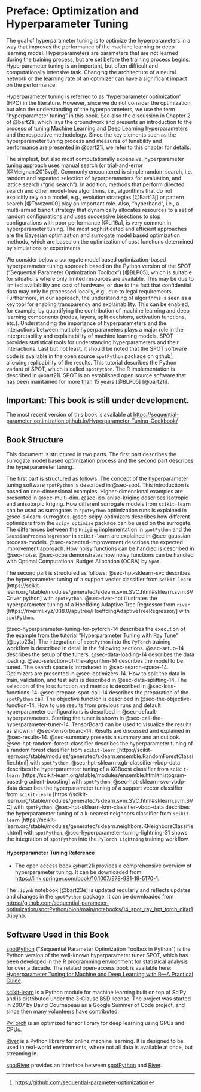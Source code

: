 # Preface: Optimization and Hyperparameter Tuning  {.unnumbered}

The goal of hyperparameter tuning is to optimize the hyperparameters in a way that improves the performance of the machine learning or deep learning model.
Hyperparameters are parameters that are not learned during the training process, but are set before the training process begins.
Hyperparameter tuning is an important, but often difficult and computationally intensive task.
Changing the architecture of a neural network or the learning rate of an optimizer can have a significant impact on the performance.

Hyperparameter tuning is referred to as "hyperparameter optimization" (HPO) in the literature.
However, since we do not consider the optimization, but also the understanding of the hyperparameters, we use the term "hyperparameter tuning" in this book. See also the discussion in Chapter 2 of @bart21i, which lays the groundwork and presents an introduction to the process of tuning Machine Learning and Deep Learning hyperparameters and the respective methodology. Since the key elements such as the hyperparameter tuning process and measures of tunability and performance are presented in @bart21i, we refer to this chapter for details.

The simplest, but also most computationally expensive, hyperparameter tuning approach uses manual search (or trial-and-error [@Meignan:2015vp]).
Commonly encountered is simple random search, i.e., random and repeated selection of hyperparameters for evaluation, and lattice search ("grid search").
In addition, methods that perform directed search  and other model-free algorithms, i.e., algorithms that do not explicitly rely on a model, e.g., evolution strategies [@Bart13j] or pattern search [@Torczon00] play an important role.
Also, "hyperband", i.e., a multi-armed bandit strategy that dynamically allocates resources to a set of random configurations and uses successive bisections to stop configurations with poor performance [@Li16a], is very common in hyperparameter tuning.
The most sophisticated and efficient approaches are the Bayesian optimization and surrogate model based optimization methods, which are based on the optimization of cost functions determined by simulations or experiments.

We consider below a surrogate model based optimization-based hyperparameter tuning approach based on the Python version of the SPOT ("Sequential Parameter Optimization Toolbox") [@BLP05], which is suitable for situations where only limited resources are available. This may be due to limited availability and cost of hardware, or due to the fact that confidential data may only be processed locally, e.g., due to legal requirements.
Furthermore, in our approach, the understanding of algorithms is seen as a key tool for enabling transparency and explainability. This can be enabled, for example, by quantifying the contribution of machine learning and deep learning components (nodes, layers, split decisions, activation functions, etc.).
Understanding the importance of hyperparameters and the interactions between multiple hyperparameters plays a major role in the interpretability and explainability of machine learning models.
SPOT provides statistical tools for understanding hyperparameters and their interactions. Last but not least, it should be noted that the SPOT software code is available in the open source `spotPython` package on github^[[https://github.com/sequential-parameter-optimization](https://github.com/sequential-parameter-optimization)], allowing replicability of the results.
This tutorial describes the Python variant of SPOT, which is called `spotPython`. The R implementation is described in @bart21i.
SPOT is an established open source software that has been maintained for more than 15 years [@BLP05] [@bart21i].

:::{.callout-important}
## Important: This book is still under development.
The most recent version of this book is available at [https://sequential-parameter-optimization.github.io/Hyperparameter-Tuning-Cookbook/](https://sequential-parameter-optimization.github.io/Hyperparameter-Tuning-Cookbook/)
:::

## Book Structure {.unnunmbered}

This document is structured in two parts. The first part describes the surrogate model based optimization process and the second part describes the hyperparameter tuning.

The first part is structured as follows:
The concept of the hyperparameter tuning software `spotPython` is described in @sec-spot. This introduction is based on one-dimensional examples. Higher-dimensional examples are presented in @sec-multi-dim. @sec-iso-aniso-kriging describes isotropic and anisotorpic kriging.
How different surrogate models from `scikit-learn` can be used as surrogates in `spotPython` optimization runs is explained in @sec-sklearn-surrogates.
@sec-scipy-optimizers describes how different optimizers from the `scipy optimize` package can be used on the surrogate. The differences between the `Kriging` implementation in `spotPython` and the `GaussianProcessRegressor` in `scikit-learn` are explained in @sec-gaussian-process-models. @sec-expected-improvement describes the expected improvement approach. How noisy functions can be handled is described in @sec-noise.
@sec-ocba demonstrates how noisy functions can be handled with Optimal Computational Budget Allocation (OCBA) by `Spot`.

The second part is structured as follows:
@sec-hpt-sklearn-svc describes the hyperparameter tuning of a support vector classifier from `scikit-learn` [https://scikit-learn.org/stable/modules/generated/sklearn.svm.SVC.html#sklearn.svm.SVCriver python
] with `spotPython`.
@sec-river-hpt illustrates the hyperparameter tuning of a Hoeffding Adaptive Tree Regressor from `river` [https://riverml.xyz/0.18.0/api/tree/HoeffdingAdaptiveTreeRegressor/] with `spotPython`.

@sec-hyperparameter-tuning-for-pytorch-14 describes the execution of the example from the tutorial "Hyperparameter Tuning with Ray Tune" [@pyto23a]. The integration of `spotPython` into the ``PyTorch`` training workflow is described in detail in the following sections.
@sec-setup-14 describes the setup of the tuners.
@sec-data-loading-14 describes the data loading.
@sec-selection-of-the-algorithm-14 describes the model to be tuned.
The search space is introduced in @sec-search-space-14.
Optimizers are presented in @sec-optimizers-14.
How to split the data in train, validation, and test sets is described in @sec-data-splitting-14.
The selection of the loss function and metrics is described in @sec-loss-functions-14.
@sec-prepare-spot-call-14 describes the preparation of the `spotPython` call.
The objective function is described in @sec-the-objective-function-14.
How to use results from previous runs and default hyperparameter configurations is described in @sec-default-hyperparameters.
Starting the tuner is shown in @sec-call-the-hyperparameter-tuner-14.
TensorBoard can be used to visualize the results as shown in  @sec-tensorboard-14.
Results are discussed and explained in @sec-results-14.
@sec-summary presents a summary and an outlook.
@sec-hpt-random-forest-classifier describes the hyperparameter tuning of a random forest classifier from `scikit-learn` [https://scikit-learn.org/stable/modules/generated/sklearn.ensemble.RandomForestClassifier.html] with `spotPython`.
@sec-hpt-sklearn-xgb-classifier-vbdp-data describes the hyperparameter tuning of a XGBoost classifier from `scikit-learn` [https://scikit-learn.org/stable/modules/ensemble.html#histogram-based-gradient-boosting] with `spotPython`.
@sec-hpt-sklearn-svc-vbdp-data describes the hyperparameter tuning of a support vector classifier from `scikit-learn` [https://scikit-learn.org/stable/modules/generated/sklearn.svm.SVC.html#sklearn.svm.SVC] with `spotPython`.
@sec-hpt-sklearn-knn-classifier-vbdp-data describes the hyperparameter tuning of a k-nearest neighbors classifier from `scikit-learn` [https://scikit-learn.org/stable/modules/generated/sklearn.neighbors.KNeighborsClassifier.html] with `spotPython`.
@sec-hyperparameter-tuning-lightning-31 shows the integration of `spotPython` into the ``PyTorch Lightning`` training workflow.


::: {.callout-tip}
#### Hyperparameter Tuning Reference
* The open access book @bart21i provides a comprehensive overview of hyperparameter tuning. It can be downloaded from [https://link.springer.com/book/10.1007/978-981-19-5170-1](https://link.springer.com/book/10.1007/978-981-19-5170-1).
:::

::: {.callout-note}
The ` .ipynb` notebook [@bart23e] is updated regularly and reflects updates and changes in the `spotPython` package.
It can be downloaded from [https://github.com/sequential-parameter-optimization/spotPython/blob/main/notebooks/14_spot_ray_hpt_torch_cifar10.ipynb](https://github.com/sequential-parameter-optimization/spotPython/blob/main/notebooks/14_spot_ray_hpt_torch_cifar10.ipynb).
:::

## Software Used in this Book {.unnumbered}

[spotPython](https://github.com/sequential-parameter-optimization/spotPython) ("Sequential Parameter Optimization Toolbox in Python") is the Python version of the well-known hyperparameter tuner SPOT, which has been developed in the R programming environment for statistical analysis for over a decade. The related open-access book is available here: [Hyperparameter Tuning for Machine and Deep Learning with R---A Practical Guide](https://link.springer.com/book/10.1007/978-981-19-5170-1).

[scikit-learn](https://scikit-learn.org) is a Python module for machine learning built on top of SciPy and is distributed under the 3-Clause BSD license. The project was started in 2007 by David Cournapeau as a Google Summer of Code project, and since then many volunteers have contributed.

[PyTorch](https://pytorch.org) is an optimized tensor library for deep learning using GPUs and CPUs.

[River](https://riverml.xyz) is a Python library for online machine learning. It is designed to be used in real-world environments, where not all data is available at once, but streaming in.

[spotRiver](https://github.com/sequential-parameter-optimization/spotRiver) provides an interface between [spotPython](https://github.com/sequential-parameter-optimization/spotPython) and [River](https://riverml.xyz).


<!-- ## Citation {.unnumbered}

If this document has been useful to you and you wish to cite it in a scientific publication, please refer to the following paper, which can be found on arXiv: [https://arxiv.org/abs/2305.11930](https://arxiv.org/abs/2305.11930).


```bibtex
@ARTICLE{bart23earxiv,
       author = {{Bartz-Beielstein}, Thomas},
        title = "{PyTorch Hyperparameter Tuning -- A Tutorial for spotPython}",
      journal = {arXiv e-prints},
     keywords = {Computer Science - Machine Learning, Computer Science - Artificial Intelligence, Mathematics - Numerical Analysis, 68T07, A.1, B.8.0, G.1.6, G.4, I.2.8},
         year = 2023,
        month = may,
          eid = {arXiv:2305.11930},
        pages = {arXiv:2305.11930},
          doi = {10.48550/arXiv.2305.11930},
archivePrefix = {arXiv},
       eprint = {2305.11930},
 primaryClass = {cs.LG},
       adsurl = {https://ui.adsabs.harvard.edu/abs/2023arXiv230511930B},
      adsnote = {Provided by the SAO/NASA Astrophysics Data System}
}
``` -->
